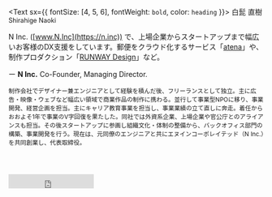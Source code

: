 <Text sx={{ fontSize: [4, 5, 6], fontWeight: `bold`, color: `heading` }}>
  白髭 直樹 <span style="font-size: 0.9em; font-weight: normal">Shirahige Naoki</span>
</Text>

N Inc. ([www.N.Inc](https://n.inc)) で、上場企業からスタートアップまで幅広いお客様のDX支援をしています。郵便をクラウド化するサービス「[atena](https://atena.life)」や、制作プロダクション「[RUNWAY Design](https://rwy.design)」など。

ー **N Inc.** Co-Founder, Managing Director.

<small>制作会社でデザイナー兼エンジニアとして経験を積んだ後、フリーランスとして独立。主に広告・映像・ウェブなど幅広い領域で商業作品の制作に携わる。並行して事業型NPOに移り、事業開発、経営企画を担当。主にキャリア教育事業を担当し、事業業績の立て直しに奔走。着任からおおよそ1年で事業のV字回復を果たした。同社では外資系企業、上場企業や官公庁とのアライアンスも担当。その後スタートアップに参画し組織文化・体制の整備から、バックオフィス部門の構築、事業開発を行う。現在は、元同僚のエンジニアと共にエヌインコーポレイテッド（N Inc.）を共同創業し、代表取締役。</small>

<br />

<iframe id="twitter-widget-6" scrolling="no" frameborder="0" allowtransparency="true" allowfullscreen="true" class="twitter-follow-button twitter-follow-button-rendered" style="position: static; visibility: visible; width: 168px; height: 28px; margin: 24px 0;" title="Twitter Follow Button" src="https://platform.twitter.com/widgets/follow_button.86df6234483a1fa251e365dd8643c136.en.html#dnt=true&amp;id=twitter-widget-6&amp;lang=en&amp;screen_name=_naonosuke&amp;show_count=false&amp;show_screen_name=true&amp;size=l&amp;time=1592063939881" data-screen-name="_naonosuke" />
